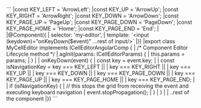 <framework-specific-section frameworks="angular">
```
|const KEY_LEFT = 'ArrowLeft';
|const KEY_UP = 'ArrowUp';
|const KEY_RIGHT = 'ArrowRight';
|const KEY_DOWN = 'ArrowDown';
|const KEY_PAGE_UP = 'PageUp';
|const KEY_PAGE_DOWN = 'PageDown';
|const KEY_PAGE_HOME = 'Home';
|const KEY_PAGE_END = 'End';
|
|@Component({
|    selector: 'my-editor',
|    template: `&lt;input (keydown)="onKeyDown($event)" ...rest of input/>`
|})
|export class MyCellEditor implements ICellEditorAngularComp {
|    /* Component Editor Lifecycle method */
|    agInit(params: ICellEditorParams) {
|        this.params = params;
|    }
|
|    onKeyDown(event) {
|       const key = event.key;
|
|        const isNavigationKey = key === KEY_LEFT ||
|           key === KEY_RIGHT ||
|           key === KEY_UP ||
|           key === KEY_DOWN ||
|           key === KEY_PAGE_DOWN ||
|           key === KEY_PAGE_UP ||
|           key === KEY_PAGE_HOME ||
|           key === KEY_PAGE_END;
|
|           if (isNavigationKey) {
|               // this stops the grid from receiving the event and executing keyboard navigation
|               event.stopPropagation();
|           }
|    }
|   
|    ..rest of the component
|})
```
</framework-specific-section>